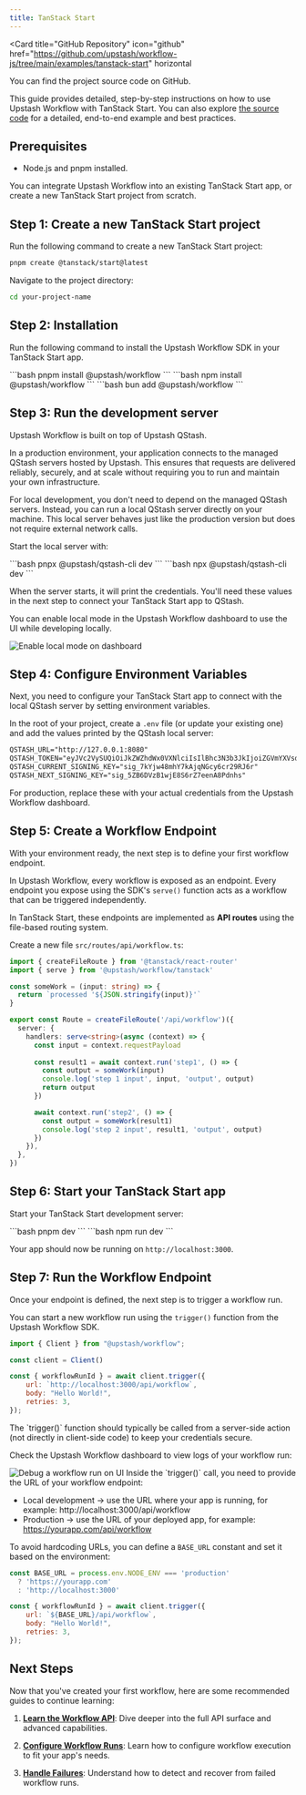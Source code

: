```yaml
---
title: TanStack Start
---
```


<Card
  title="GitHub Repository"
  icon="github"
  href="https://github.com/upstash/workflow-js/tree/main/examples/tanstack-start"
  horizontal
>
  You can find the project source code on GitHub.
</Card>

This guide provides detailed, step-by-step instructions on how to use Upstash Workflow with TanStack Start. You can also explore [the source code](https://github.com/upstash/workflow-js/tree/main/examples/tanstack-start) for a detailed, end-to-end example and best practices.

## Prerequisites

- Node.js and pnpm installed.

You can integrate Upstash Workflow into an existing TanStack Start app, or create a new TanStack Start project from scratch.

## Step 1: Create a new TanStack Start project

Run the following command to create a new TanStack Start project:

```bash
pnpm create @tanstack/start@latest
```

Navigate to the project directory:

```bash
cd your-project-name
```

## Step 2: Installation

Run the following command to install the Upstash Workflow SDK in your TanStack Start app.

<Tabs>
  <Tab title="pnpm">
  ```bash
  pnpm install @upstash/workflow
  ```
  </Tab>
  <Tab title="npm">
  ```bash
  npm install @upstash/workflow
  ```
  </Tab>
  <Tab title="bun">
  ```bash
  bun add @upstash/workflow
  ```
  </Tab>
</Tabs>

## Step 3: Run the development server

Upstash Workflow is built on top of Upstash QStash.

In a production environment, your application connects to the managed QStash servers hosted by Upstash.
This ensures that requests are delivered reliably, securely, and at scale without requiring you to run and maintain your own infrastructure.

For local development, you don't need to depend on the managed QStash servers. Instead, you can run a local QStash server directly on your machine.
This local server behaves just like the production version but does not require external network calls.

Start the local server with:

<Tabs>
  <Tab title="pnpm">
  ```bash
  pnpx @upstash/qstash-cli dev
  ```
  </Tab>
  <Tab title="npm">
  ```bash
  npx @upstash/qstash-cli dev
  ```
  </Tab>
</Tabs>

When the server starts, it will print the credentials.
You'll need these values in the next step to connect your TanStack Start app to QStash.

You can enable local mode in the Upstash Workflow dashboard to use the UI while developing locally.

<Frame>
  <img src="/img/qstash-workflow/local-dev.png" alt="Enable local mode on dashboard" />
</Frame>

## Step 4: Configure Environment Variables

Next, you need to configure your TanStack Start app to connect with the local QStash server by setting environment variables.

In the root of your project, create a `.env` file (or update your existing one) and add the values printed by the QStash local server:

```txt
QSTASH_URL="http://127.0.0.1:8080"
QSTASH_TOKEN="eyJVc2VySUQiOiJkZWZhdWx0VXNlciIsIlBhc3N3b3JkIjoiZGVmYXVsdFBhc3N3b3JkIn0="
QSTASH_CURRENT_SIGNING_KEY="sig_7kYjw48mhY7kAjqNGcy6cr29RJ6r"
QSTASH_NEXT_SIGNING_KEY="sig_5ZB6DVzB1wjE8S6rZ7eenA8Pdnhs"
```

<Tip>
  For production, replace these with your actual credentials from the Upstash Workflow dashboard.
</Tip>

## Step 5: Create a Workflow Endpoint

With your environment ready, the next step is to define your first workflow endpoint.

In Upstash Workflow, every workflow is exposed as an endpoint. 
Every endpoint you expose using the SDK's `serve()` function acts as a workflow that can be triggered independently.

In TanStack Start, these endpoints are implemented as **API routes** using the file-based routing system.

Create a new file `src/routes/api/workflow.ts`:

```typescript src/routes/api/workflow.ts
import { createFileRoute } from '@tanstack/react-router'
import { serve } from '@upstash/workflow/tanstack'

const someWork = (input: string) => {
  return `processed '${JSON.stringify(input)}'`
}

export const Route = createFileRoute('/api/workflow')({
  server: {
    handlers: serve<string>(async (context) => {
      const input = context.requestPayload
      
      const result1 = await context.run('step1', () => {
        const output = someWork(input)
        console.log('step 1 input', input, 'output', output)
        return output
      })

      await context.run('step2', () => {
        const output = someWork(result1)
        console.log('step 2 input', result1, 'output', output)
      })
    }),
  },
})
```

## Step 6: Start your TanStack Start app

Start your TanStack Start development server:

<Tabs>
  <Tab title="pnpm">
  ```bash
  pnpm dev
  ```
  </Tab>
  <Tab title="npm">
  ```bash
  npm run dev
  ```
  </Tab>
</Tabs>

Your app should now be running on `http://localhost:3000`.

## Step 7: Run the Workflow Endpoint

Once your endpoint is defined, the next step is to trigger a workflow run.

You can start a new workflow run using the `trigger()` function from the Upstash Workflow SDK. 

```javascript
import { Client } from "@upstash/workflow";

const client = Client()

const { workflowRunId } = await client.trigger({
    url: `http://localhost:3000/api/workflow`,
    body: "Hello World!",
    retries: 3,
});
```

<Info>
  The `trigger()` function should typically be called from a server-side action (not directly in client-side code) to keep your credentials secure.
</Info>

Check the Upstash Workflow dashboard to view logs of your workflow run:

<Frame>
  <img src="/img/qstash-workflow/run-view.png" alt="Debug a workflow run on UI" />
</Frame>

<Tip>
Inside the `trigger()` call, you need to provide the URL of your workflow endpoint:

- Local development → use the URL where your app is running, for example: http://localhost:3000/api/workflow
- Production → use the URL of your deployed app, for example: https://yourapp.com/api/workflow

To avoid hardcoding URLs, you can define a `BASE_URL` constant and set it based on the environment:

```javascript
const BASE_URL = process.env.NODE_ENV === 'production'
  ? 'https://yourapp.com'
  : 'http://localhost:3000'

const { workflowRunId } = await client.trigger({
    url: `${BASE_URL}/api/workflow`,
    body: "Hello World!",
    retries: 3,
});
```
</Tip>

## Next Steps

Now that you've created your first workflow, here are some recommended guides to continue learning:

1. **[Learn the Workflow API](/workflow/basics/context)**: Dive deeper into the full API surface and advanced capabilities.

2. **[Configure Workflow Runs](/workflow/basics/client)**: Learn how to configure workflow execution to fit your app's needs.

3. **[Handle Failures](/workflow/howto/failures)**: Understand how to detect and recover from failed workflow runs.